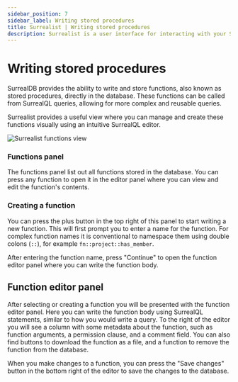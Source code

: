 ```yaml
---
sidebar_position: 7
sidebar_label: Writing stored procedures
title: Surrealist | Writing stored procedures
description: Surrealist is a user interface for interacting with your SurrealDB database visually. It enables you to seamlessly connect to any SurrealDB instance, allowing you to execute queries, explore your tables, design your schemas, and much more.
---
```



# Writing stored procedures

SurrealDB provides the ability to write and store functions, also known as stored procedures, directly in the database. These functions can be called from SurrealQL queries, allowing for more complex and reusable queries.

Surrealist provides a useful view where you can manage and create these functions visually using an intuitive SurrealQL editor.

<Image alt="Surrealist functions view" src={ImageFunctions} />

### Functions panel

The functions panel list out all functions stored in the database. You can press any function to open it in the editor panel where you can view and edit the function's contents.

### Creating a function

You can press the plus button in the top right of this panel to start writing a new function. This will first prompt you to enter a name for the function. For complex function names it is conventional to namespace them using double colons (`::`), for example `fn::project::has_member`.

After entering the function name, press "Continue" to open the function editor panel where you can write the function body.

## Function editor panel

After selecting or creating a function you will be presented with the function editor panel. Here you can write the function body using SurrealQL statements, similar to how you would write a query.
To the right of the editor you will see a column with some metadata about the function, such as function arguments, a permission clause, and a comment field.
You can also find buttons to download the function as a file, and a function to remove the function from the database.

When you make changes to a function, you can press the "Save changes" button in the bottom right of the editor to save the changes to the database.
